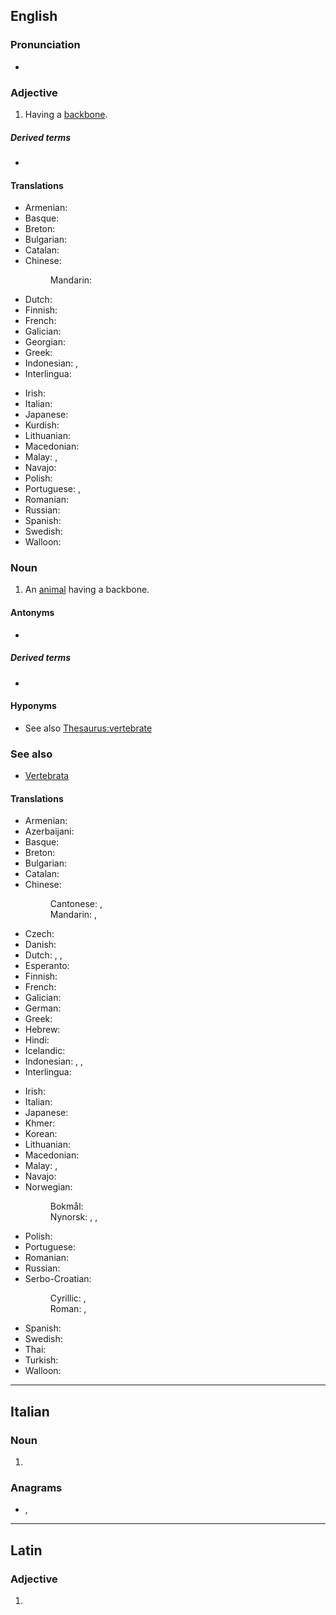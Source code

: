 ==English==

===Pronunciation===
* {{IPA|en|/ˈvɛɹ.tɪ.bɹeɪt/}}

===Adjective===
{{en-adj|-}}

# Having a [[backbone]].

=====Derived terms=====
* {{l|en|megavertebrate}}

====Translations====
{{trans-top|having a backbone}}
* Armenian: {{t+|hy|ողնաշարավոր|sc=Armn}}
* Basque: {{t|eu|ornodun}}
* Breton: {{t+|br|mellkeinek}}
* Bulgarian: {{t|bg|гръбначен}}
* Catalan: {{t+|ca|vertebrat}}
* Chinese:
*: Mandarin: {{t+|cmn|椎骨|tr=zhuīgǔ de|alt=椎骨的|sc=Hani}}
* Dutch: {{t+|nl|gewerveld}}
* Finnish: {{t+|fi|selkärankainen}}
* French: {{t+|fr|vertébré}}
* Galician: {{t+|gl|vertebrado|m}}
* Georgian: {{t|ka|ხერხემლიანი|sc=Geor}}
* Greek: {{t+|el|σπονδυλωτός}}
* Indonesian: {{t|id|bertulang belakang}}, {{t+|id|vertebrata}}
* Interlingua: {{t|ia|vertebrate}}
{{trans-mid}}
* Irish: {{t|ga|veirteabrach}}
* Italian: {{t+|it|vertebrato}}
* Japanese: {{t+|ja|脊椎|tr=せきつい, sekitsui}}
* Kurdish: {{t+|ku|birrbirredar|n}}
* Lithuanian: {{t+|lt|stuburinis|m}}
* Macedonian: {{t|mk|’рбетнички|m}}
* Malay: {{t|ms|bertulang belakang}}, {{t|ms|vertebrat}}
* Navajo: {{t|nv|bíígháán dahólónígíí}}
* Polish: {{t+|pl|kręgowiec|m}}
* Portuguese: {{t+|pt|vertebrado|m}}, {{t|pt|vertebrada|f}}
* Romanian: {{t+|ro|vertebrat}}
* Russian: {{t+|ru|позвоно́чный}}
* Spanish: {{t+|es|vertebrado}}
* Swedish: {{t+|sv|ryggradsdjur|n}}
* Walloon: {{t+|wa|cronzoxhî}}
{{trans-bottom}}

===Noun===
{{en-noun}}

# An [[animal]] having a backbone.

====Antonyms====
* {{l|en|invertebrate}}

=====Derived terms=====
* {{l|en|megavertebrate}}

====Hyponyms====
* See also [[Thesaurus:vertebrate]]

===See also===
* [[Vertebrata]]

====Translations====
{{trans-top|an animal having a backbone}}
* Armenian: {{t+|hy|ողնաշարավոր|sc=Armn}}
* Azerbaijani: {{t|az|onurğalı}}
* Basque: {{t|eu|ornodun}}
* Breton: {{t|br|mellkeineg|m}}
* Bulgarian: {{t+|bg|гръбначно|n}}
* Catalan: {{t+|ca|vertebrat}}
* Chinese:
*: Cantonese: {{t|yue|脊椎動物|sc=Hani}}, {{t|yue|脊椎动物|tr=zek3 zeoi1 dung6 mat6|sc=Hani}}
*: Mandarin: {{t+|cmn|脊椎動物|sc=Hani}}, {{t+|cmn|脊椎动物|tr=jǐzhuī dòngwù|sc=Hani}}
* Czech: {{t+|cs|obratlovec|m}}
* Danish: {{t|da|hvirveldyr|n}}
* Dutch: {{t+|nl|gewervelde}}, {{t|nl|werveldier|n}}, {{t+|nl|vertebraat|m}}
* Esperanto: {{t|eo|vertebrulo}}
* Finnish: {{t+|fi|selkärankainen}}
* French: {{t+|fr|vertébré|m}}
* Galician: {{t+|gl|vertebrado|m}}
* German: {{t+|de|Wirbeltier|n}}
* Greek: {{t+|el|σπονδυλωτό|n|sc=Grek}}
* Hebrew: {{t+|he|חולייתן|m|tr=ḥulyetán|alt=חֻלְיְתָן}}
* Hindi: {{t|hi|कशेरुकी जीव}}
* Icelandic: {{t|is|hryggleysingjar}}
* Indonesian: {{t+|id|vertebrata}}, {{t|id|hewan vertebrata}}, {{t|id|hewan bertulang belakang}}
* Interlingua: {{t|ia|vertebrato}}
{{trans-mid}}
* Irish: {{t|ga|veirteabrach|m}}
* Italian: {{t+|it|vertebrato}}
* Japanese: {{t+|ja|脊椎動物|tr=せきついどうぶつ, sekitsui dōbutsu}}
* Khmer: {{t|km|សត្វឆ្អឹងកង|tr=sat che eng kong|sc=Khmr}}
* Korean: {{t+|ko|척추동물}}
* Lithuanian: {{t+|lt|stuburinis|m}}
* Macedonian: {{t|mk|’р́бетник|m}}
* Malay: {{t|ms|haiwan vertebrat}}, {{t|ms|vertebrat}}
* Navajo: {{t|nv|naaldeehii bitsʼin dahólónígíí}}
* Norwegian:
*: Bokmål: {{t+|nb|virveldyr|n}}
*: Nynorsk: {{t|nn|virveldyr|n}}, {{t|nn|ryggradsdyr|n}}, {{t|nn|ryggbeinsdyr|n}}
* Polish: {{t+|pl|kręgowiec|m}}
* Portuguese: {{t+|pt|vertebrado|m}}
* Romanian: {{t+|ro|vertebrat|n}}
* Russian: {{t+|ru|позвоно́чное|n}}
* Serbo-Croatian:
*: Cyrillic: {{t|sh|краљешњак|m|alt=крáљешњак|sc=Cyrl}}, {{t|sh|кичмењак|m|sc=Cyrl}}
*: Roman: {{t|sh|králješnjak|m}}, {{t|sh|kičmenjak|m}}
* Spanish: {{t+|es|vertebrado}}
* Swedish: {{t+|sv|ryggradsdjur|n}}
* Thai: {{t|th|สัตว์มีกระดูกสันหลัง}}
* Turkish: {{t+|tr|omurgalı}}
* Walloon: {{t+|wa|cronzoxhî}}
{{trans-bottom}}

----

==Italian==

===Noun===
{{head|it|noun plural form|g=f}}

# {{plural of|it|vertebrato}}

===Anagrams===
* {{l|it|brevettare}}, {{l|it|brevetterà}}

----

==Latin==

===Adjective===
{{la-adj-form|vertebrāte}}

# {{inflection of|la|vertebrātus||voc|m|s}}